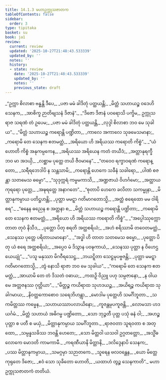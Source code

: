 ```yaml
---
title: 14.1.3 မဟာဥက္ကုသဇာတက
tableOfContents: false
sidebar:
  order: 3
type: tipitaka
basket: su
book: ja1
review:
  current: review
  updated: '2025-10-27T21:48:43.533339'
  updated_by: ''
  notes: ''
  history:
  - state: review
    date: '2025-10-27T21:48:43.533339'
    updated_by: ''
    notes: ''
    previous_state: draft
---
```



<ReviewStatus review={frontmatter.review} showDetails={true} />

<HypothesisAnnotation frontmatter={frontmatter} />

<DynamicBreadcrumb />

<Division number="44" book="ja1" e="ch" v="22" p="280">

<Paragraph number="2593" type="verses" book="ja1">
_“ဥက္ကာ စိလာစာ ဗန္ဓန္တိ ဒီပေ,_  
_ပဇာ မမံ ခါဒိတုံ ပတ္ထယန္တိ;_  
_မိတ္တံ သဟာယဉ္စ ဝဒေဟိ သေနက,_  
_အာစိက္ခ ဉာတိဗျသနံ ဒိဇာနံ”._  

</Paragraph>

</Division>
<Division number="45" book="ja1" e="ch" v="22" p="280">

<Paragraph number="2594" type="verses" book="ja1">
_“ဒိဇော ဒိဇာနံ ပဝရောသိ ပက္ခိမ,_  
ဥက္ကုသရာဇ သရဏံ တံ ဥပေမ;_  
_ပဇာ မမံ ခါဒိတုံ ပတ္ထယန္တိ,_  
_လုဒ္ဒါ စိလာစာ ဘဝ မေ သုခါယ”._  

</Paragraph>

</Division>
<Division number="46" book="ja1" e="ch" v="22" p="280">

<Paragraph number="2595" type="verses" book="ja1">
_“မိတ္တံ သဟာယဉ္စ ကရောန္တိ ပဏ္ဍိတာ,_  
_ကာလေ အကာလေ သုခမေသမာနာ;_  
_ကရောမိ တေ သေနက ဧတမတ္ထံ,_  
_အရိယော ဟိ အရိယဿ ကရောတိ ကိစ္စံ”._  

</Paragraph>

</Division>
<Division number="47" book="ja1" e="ch" v="22" p="280">

<Paragraph number="2596" type="verses" book="ja1">
_“ယံ ဟောတိ ကိစ္စံ အနုကမ္ပကေန,_  
_အရိယဿ အရိယေန ကတံ တယီဒံ;_  
_အတ္တာနုရက္ခီ ဘဝ မာ အဒယှိ,_  
_လစ္ဆာမ ပုတ္တေ တယိ ဇီဝမာနေ”._  

</Paragraph>

</Division>
<Division number="48" book="ja1" e="ch" v="22" p="281">

<Paragraph number="2597" type="verses" book="ja1">
_“တဝေဝ ရက္ခာဝရဏံ ကရောန္တော,_  
_သရီရဘေဒါပိ န သန္တသာမိ;_  
_ကရောန္တိ ဟေကေ သခီနံ သခါရော,_  
_ပါဏံ စဇန္တာ သတမေသ ဓမ္မော”._  

</Paragraph>

</Division>
<Division number="49" book="ja1" e="ch" v="22" p="281">

<Paragraph number="2598" type="verses" book="ja1">
_“သုဒုက္ကရံ ကမ္မမကာသိ,_  
_အဏ္ဍဇာယံ ဝိဟင်္ဂမော;_  
_အတ္ထာယ ကုရရော ပုတ္တေ,_  
_အဍ္ဎရတ္တေ အနာဂတေ”._  

</Paragraph>

</Division>
<Division number="50" book="ja1" e="ch" v="22" p="281">

<Paragraph number="2599" type="verses" book="ja1">
_“စုတာပိ ဟေကေ ခလိတာ သကမ္မုနာ,_  
_မိတ္တာနုကမ္ပာယ ပတိဋ္ဌဟန္တိ;_  
_ပုတ္တာ မမဋ္ဋာ ဂတိမာဂတောသ္မိ,_  
_အတ္ထံ စရေထော မမ ဝါရိစရ”._  

</Paragraph>

</Division>
<Division number="51" book="ja1" e="ch" v="22" p="281">

<Paragraph number="2600" type="verses" book="ja1">
_“ဓနေန ဓညေန စ အတ္တနာ စ,_  
_မိတ္တံ သဟာယဉ္စ ကရောန္တိ ပဏ္ဍိတာ;_  
_ကရောမိ တေ သေနက ဧတမတ္ထံ,_  
_အရိယော ဟိ အရိယဿ ကရောတိ ကိစ္စံ”._  

</Paragraph>

</Division>
<Division number="52" book="ja1" e="ch" v="22" p="281">

<Paragraph number="2601" type="verses" book="ja1">
_“အပ္ပေါဿုက္ကော တာတ တုဝံ နိသီဒ,_  
_ပုတ္တော ပိတု စရတိ အတ္ထစရိယံ;_  
_အဟံ စရိဿာမိ တဝေတမတ္ထံ,_  
_သေနဿ ပုတ္တေ ပရိတာယမာနော”._  

</Paragraph>

</Division>
<Division number="53" book="ja1" e="ch" v="22" p="281">

<Paragraph number="2602" type="verses" book="ja1">
_“အဒ္ဓါ ဟိ တာတ သတမေသ ဓမ္မော,_  
_ပုတ္တော ပိတု ယံ စရေ အတ္ထစရိယံ;_  
_အပ္ပေဝ မံ ဒိသွာန ပဝဍ္ဎကာယံ,_  
_သေနဿ ပုတ္တာ န ဝိဟေဌယေယျုံ”._  

</Paragraph>

</Division>
<Division number="54" book="ja1" e="ch" v="22" p="281">

<Paragraph number="2603" type="verses" book="ja1">
_“ပသူ မနုဿာ မိဂဝီရသေဋ္ဌ,_  
_ဘယဋ္ဋိတာ သေဋ္ဌမုပဗ္ဗဇန္တိ;_  
_ပုတ္တာ မမဋ္ဋာ ဂတိမာဂတောသ္မိ,_  
_တွံ နောသိ ရာဇာ ဘဝ မေ သုခါယ”._  

</Paragraph>

</Division>
<Division number="55" book="ja1" e="ch" v="22" p="282">

<Paragraph number="2604" type="verses" book="ja1">
_“ကရောမိ တေ သေနက ဧတမတ္ထံ,_  
_အာယာမိ တေ တံ ဒိသတံ ဝဓာယ;_  
_ကထဉှိ ဝိညူ ပဟု သမ္ပဇာနော,_  
_န ဝါယမေ အတ္တဇနဿ ဂုတ္တိယာ”._  

</Paragraph>

</Division>
<Division number="56" book="ja1" e="ch" v="22" p="282">

<Paragraph number="2605" type="verses" book="ja1">
_“မိတ္တဉ္စ ကယိရာထ သုဟဒယဉ္စ,_  
_အယိရဉ္စ ကယိရာထ သုခါဂမာယ;_  
_နိဝတ္ထကောစောဝ သရေဘိဟန္တွာ,_  
_မောဒါမ ပုတ္တေဟိ သမင်္ဂိဘူတာ._  

</Paragraph>

</Division>
<Division number="57" book="ja1" e="ch" v="22" p="263">

<Paragraph number="2606" type="verses" book="ja1">
_သကမိတ္တဿ ကမ္မေန,_  
_သဟာယဿာပလာယိနော;_  
_ကူဇန္တမုပကူဇန္တိ,_  
_လောမသာ ဟဒယင်္ဂမံ._  

</Paragraph>

</Division>
<Division number="58" book="ja1" e="ch" v="22" p="317">

<Paragraph number="2607" type="verses" book="ja1">
_မိတ္တံ သဟာယံ အဓိဂမ္မ ပဏ္ဍိတော,_  
_သော ဘုဉ္ဇတီ ပုတ္တ ပသုံ ဓနံ ဝါ;_  
_အဟဉ္စ ပုတ္တာ စ ပတီ စ မယှံ,_  
_မိတ္တာနုကမ္ပာယ သမင်္ဂိဘူတာ._  

</Paragraph>

</Division>
<Division number="59" book="ja1" e="ch" v="22" p="282">

<Paragraph number="2608" type="verses" book="ja1">
_ရာဇဝတာ သူရဝတာ စ အတ္ထော,_  
_သမ္ပန္နသခိဿ ဘဝန္တိ ဟေတေ;_  
_သော မိတ္တဝါ ယသဝါ ဥဂ္ဂတတ္တော,_  
_အသ္မိံဓလောကေ မောဒတိ ကာမကာမီ._  

</Paragraph>

</Division>
<Division number="60" book="ja1" e="ch" v="22" p="282">

<Paragraph number="2609" type="verses" book="ja1">
_ကရဏီယာနိ မိတ္တာနိ,_  
_ဒလိဒ္ဒေနာပိ သေနက;_  
_ပဿ မိတ္တာနုကမ္ပာယ,_  
_သမဂ္ဂမှာ သဉာတကေ._  

</Paragraph>

</Division>
<Division number="61" book="ja1" e="ch" v="22" p="282">

<Paragraph number="2610" type="verses" book="ja1">
_သူရေန ဗလဝန္တေန,_  
_ယော မိတ္တေ ကုရုတေ ဒိဇော;_  
_ဧဝံ သော သုခိတော ဟောတိ,_  
_ယထာဟံ တွဉ္စ သေနကာတိ”._  


</Paragraph>
</Division>

<Paragraph number="2611" type="center" book="ja1">
မဟာဥက္ကုသဇာတကံ တတိယံ.
</Paragraph>